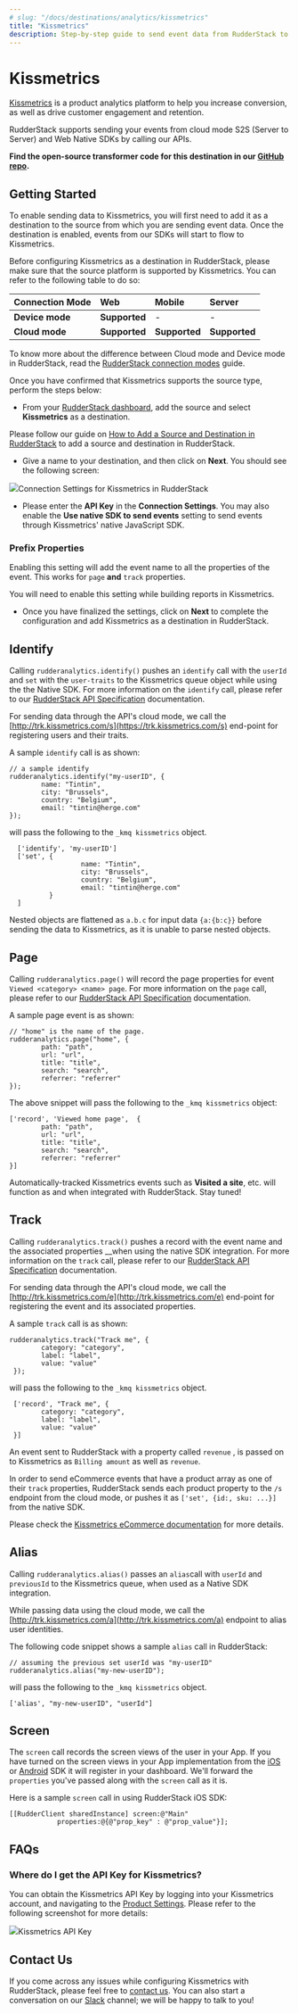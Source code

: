 ```yaml
---
# slug: "/docs/destinations/analytics/kissmetrics"
title: "Kissmetrics"
description: Step-by-step guide to send event data from RudderStack to Kissmetrics
---
```


# Kissmetrics

[Kissmetrics](https://www.kissmetricshq.com/) is a product analytics platform to help you increase conversion, as well as drive customer engagement and retention.

RudderStack supports sending your events from cloud mode S2S \(Server to Server\) and Web Native SDKs by calling our APIs.

<div class="successBlock">

  **Find the open-source transformer code for this destination in our <a href="https://github.com/rudderlabs/rudder-transformer/tree/master/v0/destinations/kissmetrics">GitHub repo</a>.**
</div>

## Getting Started

To enable sending data to Kissmetrics, you will first need to add it as a destination to the source from which you are sending event data. Once the destination is enabled, events from our SDKs will start to flow to Kissmetrics.

Before configuring Kissmetrics as a destination in RudderStack, please make sure that the source platform is supported by Kissmetrics. You can refer to the following table to do so:

| **Connection Mode** | **Web**       | **Mobile**    | **Server**    |
| :------------------ | :------------ | :------------ | :------------ |
| **Device mode**     | **Supported** | -             | -             |
| **Cloud mode**      | **Supported** | **Supported** | **Supported** |

<div class="infoBlock">

To know more about the difference between Cloud mode and Device mode in RudderStack, read the <a href="../../get-started/rudderstack-connection-modes">RudderStack connection modes</a> guide.

</div>

Once you have confirmed that Kissmetrics supports the source type, perform the steps below:

- From your [RudderStack dashboard](https://app.rudderlabs.com/), add the source and select **Kissmetrics** as a destination.

<div class="infoBlock">

Please follow our guide on <a href="../connections/adding-source-and-destination-rudderstack">How to Add a Source and Destination in RudderStack</a> to add a source and destination in RudderStack.

</div>

- Give a name to your destination, and then click on **Next**. You should see the following screen:

<img src="../../../../images/assets/image (24) (1) (1).png" /><span class="imageTitle">Connection Settings for Kissmetrics in RudderStack</span>

- Please enter the **API Key** in the **Connection Settings**. You may also enable the **Use native SDK to send events** setting to send events through Kissmetrics' native JavaScript SDK.

### Prefix Properties

Enabling this setting will add the event name to all the properties of the event. This works for `page` **and** `track` properties.

<div class="infoBlock">

You will need to enable this setting while building reports in Kissmetrics.

</div>

- Once you have finalized the settings, click on **Next** to complete the configuration and add Kissmetrics as a destination in RudderStack.

## Identify

Calling `rudderanalytics.identify()` pushes an `identify` call with the `userId` and `set` with the `user-traits` to the Kissmetrics queue object while using the the Native SDK. For more information on the `identify` call, please refer to our [RudderStack API Specification](https://rudderstack.com/docs/rudderstack-api-spec) documentation.

For sending data through the API's cloud mode, we call the [http://trk.kissmetrics.com/s](https://trk.kissmetrics.com/s) end-point for registering users and their traits.

A sample `identify` call is as shown:

```
// a sample identify
rudderanalytics.identify("my-userID", {
        name: "Tintin",
        city: "Brussels",
        country: "Belgium",
        email: "tintin@herge.com"
});
```

will pass the following to the `_kmq kissmetrics` object.

```
  ['identify', 'my-userID']
  ['set', {
                  name: "Tintin",
                  city: "Brussels",
                  country: "Belgium",
                  email: "tintin@herge.com"
          }
  ]
```

<div class="infoBlock">

Nested objects are flattened as <code class="inline-code">a.b.c</code> for input data <code class="inline-code">&#123;a:&#123;b:c&#125;&#125;</code> before sending the data to Kissmetrics, as it is unable to parse nested objects.

</div>

## Page

Calling `rudderanalytics.page()` will record the page properties for event `Viewed <category> <name> page`. For more information on the `page` call, please refer to our [RudderStack API Specification](https://rudderstack.com/docs/rudderstack-api-spec) documentation.

A sample page event is as shown:

```
// "home" is the name of the page.
rudderanalytics.page("home", {
        path: "path",
        url: "url",
        title: "title",
        search: "search",
        referrer: "referrer"
});
```

The above snippet will pass the following to the `_kmq kissmetrics` object:

```
['record', 'Viewed home page',  {
        path: "path",
        url: "url",
        title: "title",
        search: "search",
        referrer: "referrer"
}]
```

<div class="infoBlock">

Automatically-tracked Kissmetrics events such as **Visited a site**, etc. will function as and when integrated with RudderStack. Stay tuned!

</div>

## Track

Calling `rudderanalytics.track()` pushes a record with the event name and the associated properties \_\_when using the native SDK integration. For more information on the `track` call, please refer to our [RudderStack API Specification](https://rudderstack.com/docs/rudderstack-api-spec) documentation.

For sending data through the API's cloud mode, we call the [http://trk.kissmetrics.com/e](http://trk.kissmetrics.com/e) end-point for registering the event and its associated properties.

A sample `track` call is as shown:

```
rudderanalytics.track("Track me", {
        category: "category",
        label: "label",
        value: "value"
 });
```

will pass the following to the `_kmq kissmetrics` object.

```
 ['record', "Track me", {
        category: "category",
        label: "label",
        value: "value"
 }]
```

An event sent to RudderStack with a property called `revenue` , is passed on to Kissmetrics as `Billing amount` as well as `revenue`.

<div class="infoBlock">

In order to send eCommerce events that have a product array as one of their <code class="inline-code">track</code> properties, RudderStack sends each product property to the <code class="inline-code">/s</code> endpoint from the cloud mode, or pushes it as <code class="inline-code">['set', &#123;id:, sku: ...&#125;]</code> from the native SDK.

Please check the [Kissmetrics eCommerce documentation](http://support.kissmetrics.com/article/show/ecommerce-essentials) for more details.

</div>

## Alias

Calling `rudderanalytics.alias()` passes an `alias`call with `userId` and `previousId` to the Kissmetrics queue, when used as a Native SDK integration.

While passing data using the cloud mode, we call the [http://trk.kissmetrics.com/a](http://trk.kissmetrics.com/a) endpoint to alias user identities.

The following code snippet shows a sample `alias` call in RudderStack:

```
// assuming the previous set userId was "my-userID"
rudderanalytics.alias("my-new-userID");
```

will pass the following to the `_kmq kissmetrics` object.

```
['alias', "my-new-userID", "userId"]
```

## Screen

The `screen` call records the screen views of the user in your App. If you have turned on the screen views in your App implementation from the [iOS](https://rudderstack.com/docs/rudderstack-sdk-integration-guides/rudderstack-ios-sdk) or [Android](https://rudderstack.com/docs/rudderstack-sdk-integration-guides/rudderstack-android-sdk) SDK it will register in your dashboard. We'll forward the `properties` you've passed along with the `screen` call as it is.

Here is a sample `screen` call in using RudderStack iOS SDK:

```
[[RudderClient sharedInstance] screen:@"Main"
            properties:@{@"prop_key" : @"prop_value"}];
```

## FAQs

### Where do I get the API Key for Kissmetrics?

You can obtain the Kissmetrics API Key by logging into your Kissmetrics account, and navigating to the [Product Settings](https://www.kissmetrics.com/settings). Please refer to the following screenshot for more details:

<img src="../../../../images/assets/image (13) (2).png" /><span class="imageTitle">Kissmetrics API Key</span>

## Contact Us

If you come across any issues while configuring Kissmetrics with RudderStack, please feel free to [contact us](mailto:%20docs@rudderstack.com). You can also start a conversation on our [Slack](https://rudderstack.com/join-rudderstack-slack-community) channel; we will be happy to talk to you!
